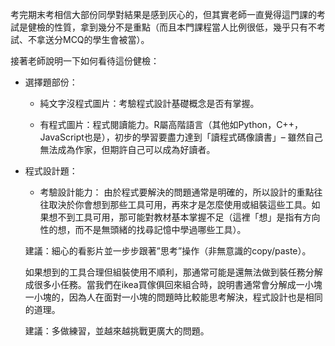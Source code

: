 考完期末考相信大部份同學對結果是感到灰心的，但其實老師一直覺得這門課的考試是健檢的性質，拿到幾分不是重點（而且本門課程當人比例很低，幾乎只有不考試、不拿送分MCQ的學生會被當）。

接著老師說明一下如何看待這份健檢：

  * 選擇題部份：  
    
    * 純文字沒程式圖片：考驗程式設計基礎概念是否有掌握。
    
    * 有程式圖片：程式閱讀能力。R屬高階語言（其他如Python，C++，JavaScript也是），初步的學習要盡力達到「讀程式碼像讀書」-- 雖然自己無法成為作家，但期許自己可以成為好讀者。
    
    
  * 程式設計題：
  
    * 考驗設計能力： 由於程式要解決的問題通常是明確的，所以設計的重點往往取決於你會想到那些工具可用，再來才是怎麼使用或組裝這些工具。如果想不到工具可用，那可能對教材基本掌握不足（這裡「想」是指有方向性的想，而不是無頭緒的找尋記憶中學過哪些工具）。
    
    建議：細心的看影片並一步步跟著"思考"操作（非無意識的copy/paste）。
    
    如果想到的工具合理但組裝使用不順利，那通常可能是還無法做到裝任務分解成很多小任務。當我們在ikea買傢俱回來組合時，說明書通常會分解成一小塊一小塊的，因為人在面對一小塊的問題時比較能思考解決，程式設計也是相同的道理。
    
    建議：多做練習，並越來越挑戰更廣大的問題。
    
    
    
    
